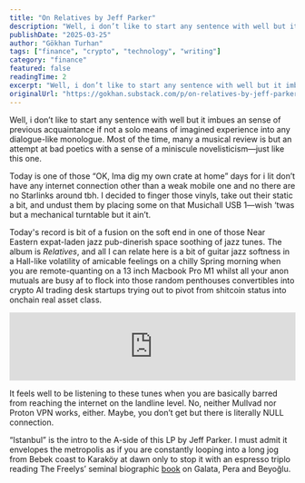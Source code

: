 ```yaml
---
title: "On Relatives by Jeff Parker"
description: "Well, i don’t like to start any sentence with well but it imbues an sense of previous acquaintance if not a solo means of imagined experience into any dialogue-like monologue."
publishDate: "2025-03-25"
author: "Gökhan Turhan"
tags: ["finance", "crypto", "technology", "writing"]
category: "finance"
featured: false
readingTime: 2
excerpt: "Well, i don’t like to start any sentence with well but it imbues an sense of previous acquaintance if not a solo means of imagined experience into any dialogue-like monologue. Most of the time, many..."
originalUrl: "https://gokhan.substack.com/p/on-relatives-by-jeff-parker"
---
```


Well, i don’t like to start any sentence with well but it imbues an sense of previous acquaintance if not a solo means of imagined experience into any dialogue-like monologue. Most of the time, many a musical review is but an attempt at bad poetics with a sense of a miniscule novelisticism—just like this one.

Today is one of those “OK, Ima dig my own crate at home” days for i lit don’t have any internet connection other than a weak mobile one and no there are no Starlinks around tbh. I decided to finger those vinyls, take out their static a bit, and undust them by placing some on that Musichall USB 1—wish ‘twas but a mechanical turntable but it ain’t.

Today's record is bit of a fusion on the soft end in one of those Near Eastern expat-laden jazz pub-dinerish space soothing of jazz tunes. The album is *Relatives*, and all I can relate here is a bit of guitar jazz softness in a Hall-like volatility of amicable feelings on a chilly Spring morning when you are remote-quanting on a 13 inch Macbook Pro M1 whilst all your anon mutuals are busy af to flock into those random penthouses convertibles into crypto AI trading desk startups trying out to pivot from shitcoin status into onchain real asset class.

<iframe style="border: 0; width: 100%; height: 120px;" src="https://bandcamp.com/EmbeddedPlayer/album=3555107931/size=large/bgcol=ffffff/linkcol=0687f5/tracklist=false/artwork=small/transparent=true/" seamless><a href="https://jeffparker.bandcamp.com/album/the-relatives">The Relatives by Jeff Parker</a></iframe>

It feels well to be listening to these tunes when you are basically barred from reaching the internet on the landline level. No, neither Mullvad nor Proton VPN works, either. Maybe, you don’t get but there is literally NULL connection.

“Istanbul” is the intro to the A-side of this LP by Jeff Parker. I must admit it envelopes the metropolis as if you are constantly looping into a long jog from Bebek coast to Karaköy at dawn only to stop it with an espresso triplo reading The Freelys’ seminal biographic [book](https://books.google.at/books/about/Galata_Pera_Beyo%C4%9Flu.html?id=FtS4AQAACAAJ&redir_esc=y) on Galata, Pera and Beyoğlu.